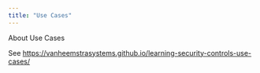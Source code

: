 ```yaml
---
title: "Use Cases"
---
```


About Use Cases

See <https://vanheemstrasystems.github.io/learning-security-controls-use-cases/>
